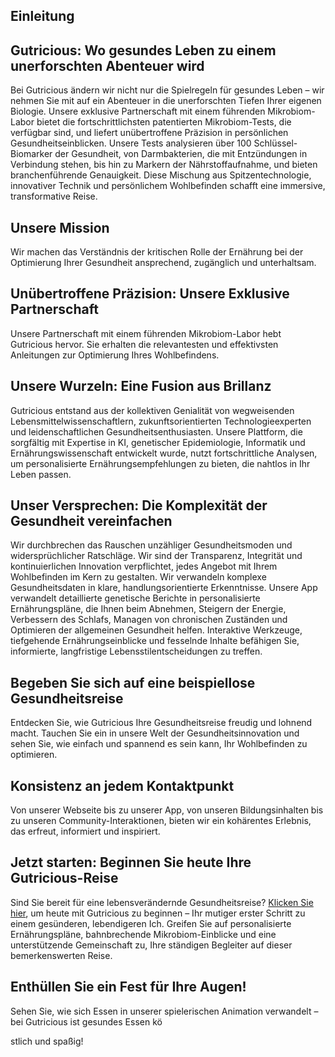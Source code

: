 ## Einleitung

## Gutricious: Wo gesundes Leben zu einem unerforschten Abenteuer wird

Bei Gutricious ändern wir nicht nur die Spielregeln für gesundes Leben – wir nehmen Sie mit auf ein Abenteuer in die unerforschten Tiefen Ihrer eigenen Biologie. Unsere exklusive Partnerschaft mit einem führenden Mikrobiom-Labor bietet die fortschrittlichsten patentierten Mikrobiom-Tests, die verfügbar sind, und liefert unübertroffene Präzision in persönlichen Gesundheitseinblicken. Unsere Tests analysieren über 100 Schlüssel-Biomarker der Gesundheit, von Darmbakterien, die mit Entzündungen in Verbindung stehen, bis hin zu Markern der Nährstoffaufnahme, und bieten branchenführende Genauigkeit. Diese Mischung aus Spitzentechnologie, innovativer Technik und persönlichem Wohlbefinden schafft eine immersive, transformative Reise.

## Unsere Mission

Wir machen das Verständnis der kritischen Rolle der Ernährung bei der Optimierung Ihrer Gesundheit ansprechend, zugänglich und unterhaltsam.

## Unübertroffene Präzision: Unsere Exklusive Partnerschaft

Unsere Partnerschaft mit einem führenden Mikrobiom-Labor hebt Gutricious hervor. Sie erhalten die relevantesten und effektivsten Anleitungen zur Optimierung Ihres Wohlbefindens.

## Unsere Wurzeln: Eine Fusion aus Brillanz

Gutricious entstand aus der kollektiven Genialität von wegweisenden Lebensmittelwissenschaftlern, zukunftsorientierten Technologieexperten und leidenschaftlichen Gesundheitsenthusiasten. Unsere Plattform, die sorgfältig mit Expertise in KI, genetischer Epidemiologie, Informatik und Ernährungswissenschaft entwickelt wurde, nutzt fortschrittliche Analysen, um personalisierte Ernährungsempfehlungen zu bieten, die nahtlos in Ihr Leben passen.

## Unser Versprechen: Die Komplexität der Gesundheit vereinfachen

Wir durchbrechen das Rauschen unzähliger Gesundheitsmoden und widersprüchlicher Ratschläge. Wir sind der Transparenz, Integrität und kontinuierlichen Innovation verpflichtet, jedes Angebot mit Ihrem Wohlbefinden im Kern zu gestalten. Wir verwandeln komplexe Gesundheitsdaten in klare, handlungsorientierte Erkenntnisse. Unsere App verwandelt detaillierte genetische Berichte in personalisierte Ernährungspläne, die Ihnen beim Abnehmen, Steigern der Energie, Verbessern des Schlafs, Managen von chronischen Zuständen und Optimieren der allgemeinen Gesundheit helfen. Interaktive Werkzeuge, tiefgehende Ernährungseinblicke und fesselnde Inhalte befähigen Sie, informierte, langfristige Lebensstilentscheidungen zu treffen.

## Begeben Sie sich auf eine beispiellose Gesundheitsreise

Entdecken Sie, wie Gutricious Ihre Gesundheitsreise freudig und lohnend macht. Tauchen Sie ein in unsere Welt der Gesundheitsinnovation und sehen Sie, wie einfach und spannend es sein kann, Ihr Wohlbefinden zu optimieren.

## Konsistenz an jedem Kontaktpunkt

Von unserer Webseite bis zu unserer App, von unseren Bildungsinhalten bis zu unseren Community-Interaktionen, bieten wir ein kohärentes Erlebnis, das erfreut, informiert und inspiriert.

## Jetzt starten: Beginnen Sie heute Ihre Gutricious-Reise

Sind Sie bereit für eine lebensverändernde Gesundheitsreise? [Klicken Sie hier](https://gutricious-home.vercel.app/de#footer), um heute mit Gutricious zu beginnen – Ihr mutiger erster Schritt zu einem gesünderen, lebendigeren Ich. Greifen Sie auf personalisierte Ernährungspläne, bahnbrechende Mikrobiom-Einblicke und eine unterstützende Gemeinschaft zu, Ihre ständigen Begleiter auf dieser bemerkenswerten Reise.

## Enthüllen Sie ein Fest für Ihre Augen!

Sehen Sie, wie sich Essen in unserer spielerischen Animation verwandelt – bei Gutricious ist gesundes Essen kö

stlich und spaßig!
